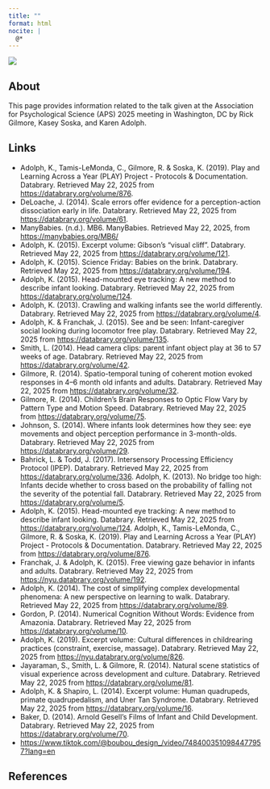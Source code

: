 ```yaml
---
title: ""
format: html
nocite: |
  @*
---
```


![](include/img/show-dont-tell-aps-2025.png)

## About

This page provides information related to the talk given at the Association for Psychological Science (APS) 2025 meeting in Washington, DC by Rick Gilmore, Kasey Soska, and Karen Adolph.

## Links

- Adolph, K., Tamis-LeMonda, C., Gilmore, R. & Soska, K. (2019). Play and Learning Across a Year (PLAY) Project - Protocols & Documentation. Databrary. Retrieved May 22, 2025 from <https://databrary.org/volume/876>.
- DeLoache, J. (2014). Scale errors offer evidence for a perception-action dissociation early in life. Databrary. Retrieved May 22, 2025 from <https://databrary.org/volume/61>.
- ManyBabies. (n.d.). MB6. ManyBabies. Retrieved May 22, 2025, from <https://manybabies.org/MB6/>
- Adolph, K. (2015). Excerpt volume: Gibson's “visual cliff”. Databrary. Retrieved May 22, 2025 from <https://databrary.org/volume/121>.
- Adolph, K. (2015). Science Friday: Babies on the brink. Databrary. Retrieved May 22, 2025 from <https://databrary.org/volume/194>.
- Adolph, K. (2015). Head-mounted eye tracking: A new method to describe infant looking. Databrary. Retrieved May 22, 2025 from <https://databrary.org/volume/124>.
- Adolph, K. (2013). Crawling and walking infants see the world differently. Databrary. Retrieved May 22, 2025 from <https://databrary.org/volume/4>.
- Adolph, K. & Franchak, J. (2015). See and be seen: Infant-caregiver social looking during locomotor free play. Databrary. Retrieved May 22, 2025 from <https://databrary.org/volume/135>.
- Smith, L. (2014). Head camera clips: parent infant object play at 36 to 57 weeks of age. Databrary. Retrieved May 22, 2025 from <https://databrary.org/volume/42>.
- Gilmore, R. (2014). Spatio-temporal tuning of coherent motion evoked responses in 4–6 month old infants and adults. Databrary. Retrieved May 22, 2025 from <https://databrary.org/volume/32>.
- Gilmore, R. (2014). Children's Brain Responses to Optic Flow Vary by Pattern Type and Motion Speed. Databrary. Retrieved May 22, 2025 from <https://databrary.org/volume/75>.
- Johnson, S. (2014). Where infants look determines how they see: eye movements and object perception performance in 3-month-olds. Databrary. Retrieved May 22, 2025 from <https://databrary.org/volume/29>.
- Bahrick, L. & Todd, J. (2017). Intersensory Processing Efficiency Protocol (IPEP). Databrary. Retrieved May 22, 2025 from <https://databrary.org/volume/336>.
Adolph, K. (2013). No bridge too high: Infants decide whether to cross based on the probability of falling not the severity of the potential fall. Databrary. Retrieved May 22, 2025 from <https://databrary.org/volume/5>.
- Adolph, K. (2015). Head-mounted eye tracking: A new method to describe infant looking. Databrary. Retrieved May 22, 2025 from <https://databrary.org/volume/124>.
Adolph, K., Tamis-LeMonda, C., Gilmore, R. & Soska, K. (2019). Play and Learning Across a Year (PLAY) Project - Protocols & Documentation. Databrary. Retrieved May 22, 2025 from <https://databrary.org/volume/876>.
- Franchak, J. & Adolph, K. (2015). Free viewing gaze behavior in infants and adults. Databrary. Retrieved May 22, 2025 from <https://nyu.databrary.org/volume/192>.
- Adolph, K. (2014). The cost of simplifying complex developmental phenomena: A new perspective on learning to walk. Databrary. Retrieved May 22, 2025 from <https://databrary.org/volume/89>.
- Gordon, P. (2014). Numerical Cognition Without Words: Evidence from Amazonia. Databrary. Retrieved May 22, 2025 from <https://databrary.org/volume/10>.
- Adolph, K. (2019). Excerpt volume: Cultural differences in childrearing practices (constraint, exercise, massage). Databrary. Retrieved May 22, 2025 from <https://nyu.databrary.org/volume/826>.
- Jayaraman, S., Smith, L. & Gilmore, R. (2014). Natural scene statistics of visual experience across development and culture. Databrary. Retrieved May 22, 2025 from <https://databrary.org/volume/81>.
- Adolph, K. & Shapiro, L. (2014). Excerpt volume: Human quadrupeds, primate quadrupedalism, and Uner Tan Syndrome. Databrary. Retrieved May 22, 2025 from <https://databrary.org/volume/16>.
- Baker, D. (2014). Arnold Gesell’s Films of Infant and Child Development. Databrary. Retrieved May 22, 2025 from <https://databrary.org/volume/70>.
- <https://www.tiktok.com/@boubou_design_/video/7484003510984477957?lang=en>

## References

::: {#refs}
:::
